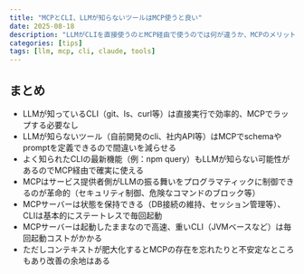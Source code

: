```yaml
---
title: "MCPとCLI、LLMが知らないツールはMCP使うと良い"
date: 2025-08-18
description: "LLMがCLIを直接使うのとMCP経由で使うのでは何が違うか、MCPのメリットと使い分けについて"
categories: [tips]
tags: [llm, mcp, cli, claude, tools]
---
```


## まとめ

- LLMが知っているCLI（git、ls、curl等）は直接実行で効率的、MCPでラップする必要なし
- LLMが知らないツール（自前開発のcli、社内API等）はMCPでschemaやpromptを定義できるので間違いを減らせる
- よく知られたCLIの最新機能（例：npm query）もLLMが知らない可能性があるのでMCP経由で確実に使える
- MCPはサービス提供者側がLLMの振る舞いをプログラマティックに制御できるのが革命的（セキュリティ制御、危険なコマンドのブロック等）
- MCPサーバーは状態を保持できる（DB接続の維持、セッション管理等）、CLIは基本的にステートレスで毎回起動
- MCPサーバーは起動したままなので高速、重いCLI（JVMベースなど）は毎回起動コストがかかる
- ただしコンテキストが肥大化するとMCPの存在を忘れたりと不安定なところもあり改善の余地はある